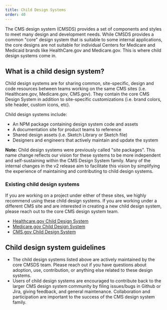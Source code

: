 ```yaml
---
title: Child Design Systems
order: 40
---
```


The CMS design system (CMSDS) provides a set of components and styles to meet many design and development needs. While CMSDS provides a common "core" design system that is suitable to some internal applications, the core designs are not suitable for individual Centers for Medicare and Medicaid brands like HealthCare.gov and Medicare.gov. This is where child design systems come in.

## What is a child design system?

Child design systems are for sharing common, site-specific, design and code resources between teams working on the same CMS sites (i.e. Healthcare.gov, Medicare.gov, CMS.gov). They contain the core CMS Design System in addition to site-specific customizations (i.e. brand colors, site header, custom icons, etc).

Child design systems include:

- An NPM package containing design system code and assets
- A documentation site for product teams to reference
- Shared design assets (i.e. Sketch Library or Sketch file)
- Designers and engineers that actively maintain and update the system

**Note:** Child design systems were previously called "site packages". This name change reflects our vision for these systems to be more independent and self-sustaining within the CMS Design System family. Many of the internal changes in the v2 release aim to facilitate this vision by simplifying the experience of maintaining and contributing to child design systems.

### Existing child design systems

If you are working on a project under either of these sites, we highly recommend using these child design systems. If you are working under a different CMS site and are interested in creating a new child design system, please reach out to the core CMS design system team.

- [Healthcare.gov Child Design System](https://github.com/CMSgov/design-system/tree/main/packages/ds-healthcare-gov)
- [Medicare.gov Child Design System](https://github.com/CMSgov/design-system/tree/main/packages/ds-medicare-gov)
- [CMS.gov Child Design System](https://github.com/CMSgov/design-system/tree/main/packages/ds-cms-gov)

## Child design system guidelines

- The child design systems listed above are actively maintained by the core CMSDS team. Please reach out if you have questions about adoption, use, contribution, or anything else related to these design systems.
- Users of child design systems are encouraged to contribute back to the larger CMS design system community by filing issues/bugs in Github or Jira, giving feedback, and general maintenance. Collaboration and participation are important to the success of the CMS design system family.
